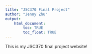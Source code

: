 ```yaml
---
title: "JSC370 Final Project"
author: "Jenny Zhu"
output: 
    html_document:
        toc: TRUE
        toc_float: TRUE
---
```


This is my JSC370 final project website!